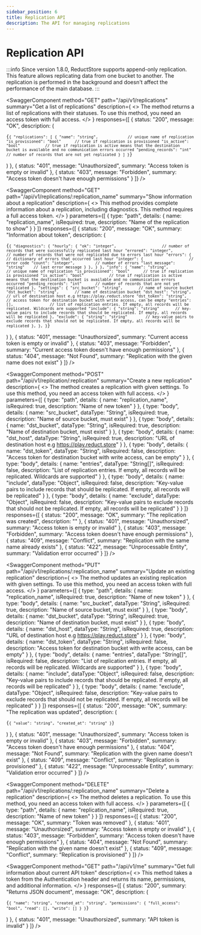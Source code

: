 ```yaml
---
sidebar_position: 6
title: Replication API
description: The API for managing replications
---
```



# Replication API

:::info
Since version 1.8.0, ReductStore supports append-only replication. This feature allows replicating data from one bucket to another.
The replication is performed in the background and doesn't affect the performance of the main database.
:::

<SwaggerComponent
  method="GET"
  path="/api/v1/replications"
  summary="Get a list of replications"
  description={
    <>
      The method returns a list of replications with their statuses. To use this method, you need an access token with full access.
    </>
  }
  responses={[
    {
      status: "200",
      message: "OK",
      description: (
        <pre><code>{`{
  "replications": [
    {
      "name": "string",             // unique name of replication
      "is_provisioned": "bool"      // true if replication is provisioned
      "is_active": "bool"           // true if replication is active means that the destination bucket is available and no communication errors occurred
      "pending_records": "int"      // number of records that are not yet replicated
    }
  ]
}`}</code></pre>
      )
    },
    {
      status: "401",
      message: "Unauthorsized",
      summary: "Access token is empty or invalid"
    },
    {
      status: "403",
      message: "Forbidden",
      summary: "Access token doesn't have enough permissions"
    }
  ]}
/>

<SwaggerComponent
  method="GET"
  path="/api/v1/replications/:replication_name"
  summary="Show information about a replication"
  description={
    <>
        This method provides complete information about a replication, including diagnostics. This method requires a full access token.
    </>
  }
  parameters={[
    {
      type: "path",
      details: {
        name: "replication_name",
        isRequired: true,
        description: "Name of the replication to show"
      }
    }
  ]}
  responses={[
    {
      status: "200",
      message: "OK",
      summary: "Information about token",
      description: (
        <pre><code>{`{
        "diagnostics": {
            "hourly": {
                "ok": "integer",                    // number of records that were successfully replicated last hour
                "errored": "integer",               // number of records that were not replicated due to errors last hour
                "errors": {                         // dictionary of errors that occurred last hour
                    "integer": {                    // error code
                        "count": "integer",         // number of errors
                        "last_message": "string"    // last error message
                    }
                },
             }
        },
        "info": {
            "name": "string",             // unique name of replication
            "is_provisioned": "bool"      // true if replication is provisioned
            "is_active": "bool"           // true if replication is active means that the destination bucket is available and no communication errors occurred
            "pending_records": "int"      // number of records that are not yet replicated
        },
        "settings": {
            "src_bucket": "string",       // name of source bucket
            "dst_bucket": "string",       // name of destination bucket
            "dst_host": "string",         // url of destination host e.g https://play.reduct.store
            "dst_token": "string",        // access token for destination bucket with write access, can be empty
            "entries": [],                // list of replication entries. If empty, all records will be replicated. Wildcards are supported
            "include": {
                 "string": "string"       // key-value pairs to include records that should be replicated. If empty, all records will be replicated
            },
            "exclude": {
                "string": "string"        // key-value pairs to exclude records that should not be replicated. If empty, all records will be replicated
            },
        },
}`}</code></pre>
      )
    },
    {
      status: "401",
      message: "Unauthorsized",
      summary: "Current access token is empty or invalid"
    },
    {
      status: "403",
      message: "Forbidden",
      summary: "Current access token doesn't have enough permissions"
    },
    {
      status: "404",
      message: "Not Found",
      summary: "Replication with the given name does not exist"
    }
  ]}
/>

<SwaggerComponent
  method="POST"
  path="/api/v1/replication/:replication"
  summary="Create a new replication"
  description={
    <>
      The method creates a replication with given settings. To use this method, you need an access token with full access.
    </>
  }
  parameters={[
    {
      type: "path",
      details: {
        name: "replication_name",
        isRequired: true,
        description: "Name of new token"
      }
    },
    {
      type: "body",
      details: {
        name: "src_bucket",
        dataType: "String",
        isRequired: true,
        description: "Name of source bucket, must exist"
      }
    },
    {
      type: "body",
      details: {
        name: "dst_bucket",
        dataType: "String",
        isRequired: true,
        description: "Name of destination bucket, must exist"
      }
    },
    {
      type: "body",
      details: {
        name: "dst_host",
        dataType: "String",
        isRequired: true,
        description: "URL of destination host e.g https://play.reduct.store"
      }
    },
    {
      type: "body",
      details: {
        name: "dst_token",
        dataType: "String",
        isRequired: false,
        description: "Access token for destination bucket with write access, can be empty"
      }
    },
    {
      type: "body",
      details: {
        name: "entries",
        dataType: "String[]",
        isRequired: false,
        description: "List of replication entries. If empty, all records will be replicated. Wildcards are supported"
      }
    },
    {
      type: "body",
      details: {
        name: "include",
        dataType: "Object",
        isRequired: false,
        description: "Key-value pairs to include records that should be replicated. If empty, all records will be replicated"
      }
    },
    {
      type: "body",
      details: {
        name: "exclude",
        dataType: "Object",
        isRequired: false,
        description: "Key-value pairs to exclude records that should not be replicated. If empty, all records will be replicated"
      }
    }
  ]}
  responses={[
    {
      status: "200",
      message: "OK",
      summary: "The replication was created",
      description: ""
    },
    {
      status: "401",
      message: "Unauthorsized",
      summary: "Access token is empty or invalid"
    },
    {
      status: "403",
      message: "Forbidden",
      summary: "Access token doesn't have enough permissions"
    },
    {
      status: "409",
      message: "Conflict",
      summary: "Replication with the same name already exists"
    },
    {
      status: "422",
      message: "Unprocessable Entity",
      summary: "Validation error occurred"
    }
  ]}
/>

<SwaggerComponent
  method="PUT"
  path="/api/v1/replications/:replication_name"
  summary="Update an existing replication"
  description={
    <>
        The method updates an existing replication with given settings. To use this method, you need an access token with full access.
    </>
  }
  parameters={[
    {
      type: "path",
      details: {
        name: "replication_name",
        isRequired: true,
        description: "Name of new token"
      }
    },
    {
      type: "body",
      details: {
        name: "src_bucket",
        dataType: "String",
        isRequired: true,
        description: "Name of source bucket, must exist"
      }
    },
    {
      type: "body",
      details: {
        name: "dst_bucket",
        dataType: "String",
        isRequired: true,
        description: "Name of destination bucket, must exist"
      }
    },
    {
      type: "body",
      details: {
        name: "dst_host",
        dataType: "String",
        isRequired: true,
        description: "URL of destination host e.g https://play.reduct.store"
      }
    },
    {
      type: "body",
      details: {
        name: "dst_token",
        dataType: "String",
        isRequired: false,
        description: "Access token for destination bucket with write access, can be empty"
      }
    },
    {
      type: "body",
      details: {
        name: "entries",
        dataType: "String[]",
        isRequired: false,
        description: "List of replication entries. If empty, all records will be replicated. Wildcards are supported"
      }
    },
    {
      type: "body",
      details: {
        name: "include",
        dataType: "Object",
        isRequired: false,
        description: "Key-value pairs to include records that should be replicated. If empty, all records will be replicated"
      }
    },
    {
      type: "body",
      details: {
        name: "exclude",
        dataType: "Object",
        isRequired: false,
        description: "Key-value pairs to exclude records that should not be replicated. If empty, all records will be replicated"
      }
    }
  ]}
  responses={[
    {
      status: "200",
      message: "OK",
      summary: "The replication was updated",
      description: (
        <pre><code>{`{
  "value": "string",
  "created_at": "string"
}`}</code></pre>
      )
    },
    {
      status: "401",
      message: "Unauthorsized",
      summary: "Access token is empty or invalid"
    },
    {
      status: "403",
      message: "Forbidden",
      summary: "Access token doesn't have enough permissions"
    },
    {
      status: "404",
      message: "Not Found",
      summary: "Replication with the given name doesn't exist"
    },
    {
      status: "409",
      message: "Conflict",
      summary: "Replication is provisioned"
    },
    {
      status: "422",
      message: "Unprocessable Entity",
      summary: "Validation error occurred"
    }
  ]}
/>

<SwaggerComponent
  method="DELETE"
  path="/api/v1/replications/:replication_name"
  summary="Delete a replication"
  description={
    <>
        The method deletes a replication. To use this method, you need an access token with full access.
    </>
  }
  parameters={[
    {
      type: "path",
      details: {
        name: "replication_name",
        isRequired: true,
        description: "Name of new token"
      }
    }
  ]}
  responses={[
    {
      status: "200",
      message: "OK",
      summary: "Token was removed"
    },
    {
      status: "401",
      message: "Unauthorsized",
      summary: "Access token is empty or invalid"
    },
    {
      status: "403",
      message: "Forbidden",
      summary: "Access token doesn't have enough permissions"
    },
    {
      status: "404",
      message: "Not Found",
      summary: "Replication with the given name doesn't exist"
    },
    {
      status: "409",
      message: "Conflict",
      summary: "Replication is provisioned"
    }
  ]}
/>

<SwaggerComponent
  method="GET"
  path="/api/v1/me"
  summary="Get full information about current API token"
  description={
    <>
      This method takes a token from the Authentication header and returns its name, permissions, and additional information.
    </>
  }
  responses={[
    {
      status: "200",
      summary: "Returns JSON document",
      message: "OK",
      description: (
        <pre><code>{`{
  "name": "string",
  "created_at": "string",
  "permissions": {
    "full_access": "bool",
    "read": [],
    "write": []
  }
}`}</code></pre>
      )
    },
    {
      status: "401",
      message: "Unauthorsized",
      summary: "API token is invalid"
    }
  ]}
/>


